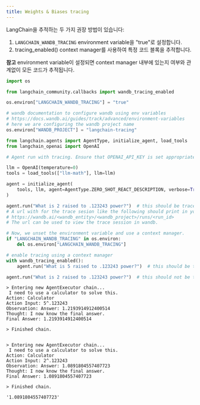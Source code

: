 ```yaml
---
title: Weights & Biases tracing
---
```


LangChain을 추적하는 두 가지 권장 방법이 있습니다:

1. `LANGCHAIN_WANDB_TRACING` environment variable을 "true"로 설정합니다.
1. tracing_enabled() context manager를 사용하여 특정 코드 블록을 추적합니다.

**참고** environment variable이 설정되면 context manager 내부에 있는지 여부와 관계없이 모든 코드가 추적됩니다.

```python
import os

from langchain_community.callbacks import wandb_tracing_enabled

os.environ["LANGCHAIN_WANDB_TRACING"] = "true"

# wandb documentation to configure wandb using env variables
# https://docs.wandb.ai/guides/track/advanced/environment-variables
# here we are configuring the wandb project name
os.environ["WANDB_PROJECT"] = "langchain-tracing"

from langchain.agents import AgentType, initialize_agent, load_tools
from langchain_openai import OpenAI
```

```python
# Agent run with tracing. Ensure that OPENAI_API_KEY is set appropriately to run this example.

llm = OpenAI(temperature=0)
tools = load_tools(["llm-math"], llm=llm)
```

```python
agent = initialize_agent(
    tools, llm, agent=AgentType.ZERO_SHOT_REACT_DESCRIPTION, verbose=True
)

agent.run("What is 2 raised to .123243 power?")  # this should be traced
# A url with for the trace sesion like the following should print in your console:
# https://wandb.ai/<wandb_entity>/<wandb_project>/runs/<run_id>
# The url can be used to view the trace session in wandb.
```

```python
# Now, we unset the environment variable and use a context manager.
if "LANGCHAIN_WANDB_TRACING" in os.environ:
    del os.environ["LANGCHAIN_WANDB_TRACING"]

# enable tracing using a context manager
with wandb_tracing_enabled():
    agent.run("What is 5 raised to .123243 power?")  # this should be traced

agent.run("What is 2 raised to .123243 power?")  # this should not be traced
```

```output
> Entering new AgentExecutor chain...
 I need to use a calculator to solve this.
Action: Calculator
Action Input: 5^.123243
Observation: Answer: 1.2193914912400514
Thought: I now know the final answer.
Final Answer: 1.2193914912400514

> Finished chain.


> Entering new AgentExecutor chain...
 I need to use a calculator to solve this.
Action: Calculator
Action Input: 2^.123243
Observation: Answer: 1.0891804557407723
Thought: I now know the final answer.
Final Answer: 1.0891804557407723

> Finished chain.
```

```output
'1.0891804557407723'
```